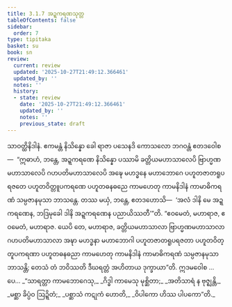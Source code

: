```yaml
---
title: 3.1.7 အဍ္ဍကရဏသုတ္တ
tableOfContents: false
sidebar:
  order: 7
type: tipitaka
basket: su
book: sn
review:
  current: review
  updated: '2025-10-27T21:49:12.366461'
  updated_by: ''
  notes: ''
  history:
  - state: review
    date: '2025-10-27T21:49:12.366461'
    updated_by: ''
    notes: ''
    previous_state: draft
---
```



<ReviewStatus review={frontmatter.review} showDetails={true} />

<HypothesisAnnotation frontmatter={frontmatter} />

<DynamicBreadcrumb />

<Division number="118" book="sn" e="ch" v="18" p="298">

<Paragraph number="608" book="sn">
သာဝတ္ထိနိဒါနံ. ဧကမန္တံ နိသိန္နော ခေါ ရာဇာ ပသေနဒိ ကောသလော ဘဂဝန္တံ ဧတဒဝေါစ—  “ဣဓာဟံ, ဘန္တေ, အဍ္ဍကရဏေ နိသိန္နော ပဿာမိ ခတ္တိယမဟာသာလေပိ ဗြာဟ္မဏမဟာသာလေပိ ဂဟပတိမဟာသာလေပိ အဍ္ဎေ မဟဒ္ဓနေ မဟာဘောဂေ ပဟူတဇာတရူပရဇတေ ပဟူတဝိတ္တူပကရဏေ ပဟူတဓနဓညေ ကာမဟေတု ကာမနိဒါနံ ကာမာဓိကရဏံ သမ္ပဇာနမုသာ ဘာသန္တေ. တဿ မယှံ, ဘန္တေ, ဧတဒဟောသိ—  ‘အလံ ဒါနိ မေ အဍ္ဍကရဏေန, ဘဒြမုခေါ ဒါနိ အဍ္ဍကရဏေန ပညာယိဿတီ’”တိ.
</Paragraph>

<Paragraph number="609" book="sn">
“ဧဝမေတံ, မဟာရာဇ, ဧဝမေတံ, မဟာရာဇ. ယေပိ တေ, မဟာရာဇ, ခတ္တိယမဟာသာလာ ဗြာဟ္မဏမဟာသာလာ ဂဟပတိမဟာသာလာ အဍ္ဎာ မဟဒ္ဓနာ မဟာဘောဂါ ပဟူတဇာတရူပရဇတာ ပဟူတဝိတ္တူပကရဏာ ပဟူတဓနဓညာ ကာမဟေတု ကာမနိဒါနံ ကာမာဓိကရဏံ သမ္ပဇာနမုသာ ဘာသန္တိ; တေသံ တံ ဘဝိဿတိ ဒီဃရတ္တံ အဟိတာယ ဒုက္ခာယာ”တိ. ဣဒမဝေါစ …ပေ…
</Paragraph>

<Paragraph number="610" type="verses" book="sn">
_“သာရတ္တာ ကာမဘောဂေသု,_  
_ဂိဒ္ဓါ ကာမေသု မုစ္ဆိတာ;_  
_အတိသာရံ န ဗုဇ္ဈန္တိ,_  
_မစ္ဆာ ခိပ္ပံဝ ဩဍ္ဍိတံ;_  
_ပစ္ဆာသံ ကဋုကံ ဟောတိ,_  
_ဝိပါကော ဟိဿ ပါပကော”တိ._
</Paragraph>
</Division>